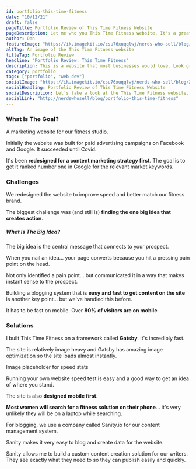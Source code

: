 ```yaml
---
id: portfolio-this-time-fitness
date: "10/12/21"
draft: false
pageTitle: Portfolio Review of This Time Fitness Website
pageDescription: Let me who you This Time Fitness website. It's a great marketing website that is insanely fast. Plus it has a new goal you might find interesting.
author: Dan
featureImage: "https://ik.imagekit.io/csu76xuqqlwj/nerds-who-sell/blog/2021/prtfolio-ttf-feature-1200x525_bk_433hvm.jpg"
altTag: An image of the This Time Fitness website
titleTag: Portfolio Review
headline: "Portfolio Review: This Time Fitness"
description: This is a website that most businesses would love. Look great with a brand personality. It's blazing fast and it has a unique goal. Let me who you this one.
category: portfolio
tags: ["portfolio", "web dev"]
socialImage: "https://ik.imagekit.io/csu76xuqqlwj/nerds-who-sell/blog/2021/portfolio-ttf-social-1200x630_jJxG2dIpSN.jpg"
socialHeadling: Portfolio Review of This Time Fitness Website
socialDescription: Let's take a look at the This Time Fitness website. It's a marketing website that is blaznig fast and perfected for SEO in a local market.
socialLink: "http://nerdswhosell/blog/portfolio-this-time-fitness"
---
```



<YouTubeEmbed videoTitle="This Time Fitness Portfolio" videoId="A4T4yVgJJ2s" />

### What Is The Goal?

A marketing website for our fitness studio.

Initially the website was built for paid advertising campaigns on Facebook and Google. It succeeded until Covid.

It's been **redesigned for a content marketing strategy first**. The goal is to get it ranked number one in Google for the relevant market keywords.

### Challenges

We redesigned the website to improve speed and better match our fitness brand.

The biggest challenge was (and still is) **finding the one big idea that creates action**.

<CallOutBox>

##### What Is The Big Idea?

The big idea is the central message that connects to your prospect.

When you nail an idea... your page converts because you hit a pressing pain point on the head.

Not only identified a pain point... but communicated it in a way that makes instant sense to the prospect.

</CallOutBox>

Building a blogging system that is **easy and fast to get content on the site** is another key point... but we've handled this before.

It has to be fast on mobile. Over **80% of visitors are on mobile**.

### Solutions

I built This Time Fitness on a framework called **Gatsby**. It's incredibly fast.

The site is relatively image heavy and Gatsby has amazing image optimization so the site loads almost instantly.

Image placeholder for speed stats

Running your own website speed test is easy and a good way to get an idea of where you stand.

The site is also **designed mobile first**.

**Most women will search for a fitness solution on their phone**... it's very unlikely they will be on a laptop while searching.

For blogging, we use a company called <InternalLink url="https://www.sanity.io/">Sanity.io</InternalLink> for our content management system.

Sanity makes it very easy to blog and create data for the website.

Sanity allows me to build a custom content creation solution for our writers. They see exactly what they need to so they can publish easily and quickly.
